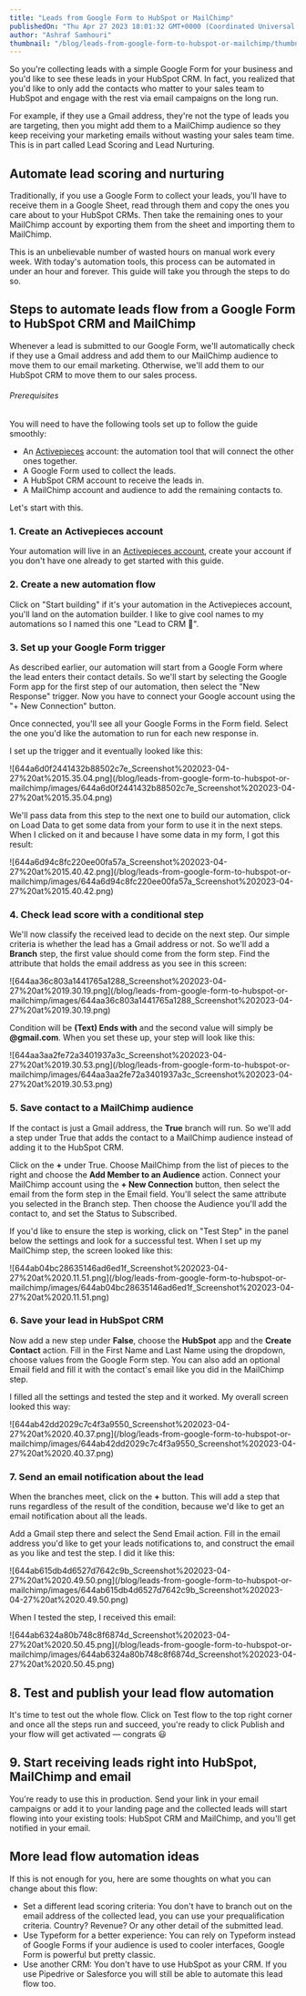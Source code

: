 ```yaml
---
title: "Leads from Google Form to HubSpot or MailChimp"
publishedOn: "Thu Apr 27 2023 18:01:32 GMT+0000 (Coordinated Universal Time)"
author: "Ashraf Samhouri"
thumbnail: "/blog/leads-from-google-form-to-hubspot-or-mailchimp/thumbnail.png"
---
```


So you're collecting leads with a simple Google Form for your business and you'd like to see these leads in your HubSpot CRM. In fact, you realized that you'd like to only add the contacts who matter to your sales team to HubSpot and engage with the rest via email campaigns on the long run.

For example, if they use a Gmail address, they're not the type of leads you are targeting, then you might add them to a MailChimp audience so they keep receiving your marketing emails without wasting your sales team time. This is in part called Lead Scoring and Lead Nurturing.

Automate lead scoring and nurturing
-----------------------------------

Traditionally, if you use a Google Form to collect your leads, you'll have to receive them in a Google Sheet, read through them and copy the ones you care about to your HubSpot CRMs. Then take the remaining ones to your MailChimp account by exporting them from the sheet and importing them to MailChimp.

This is an unbelievable number of wasted hours on manual work every week. With today's automation tools, this process can be automated in under an hour and forever. This guide will take you through the steps to do so.

Steps to automate leads flow from a Google Form to HubSpot CRM and MailChimp
----------------------------------------------------------------------------

Whenever a lead is submitted to our Google Form, we'll automatically check if they use a Gmail address and add them to our MailChimp audience to move them to our email marketing. Otherwise, we'll add them to our HubSpot CRM to move them to our sales process.

###### Prerequisites

You will need to have the following tools set up to follow the guide smoothly:

*   An [Activepieces](https://cloud.activepieces.com/sign-up) account: the automation tool that will connect the other ones together.
*   A Google Form used to collect the leads.
*   A HubSpot CRM account to receive the leads in.
*   A MailChimp account and audience to add the remaining contacts to.

Let's start with this.

### 1\. Create an Activepieces account

Your automation will live in an [Activepieces account](https://cloud.activepieces.com/sign-up), create your account if you don't have one already to get started with this guide.

### 2\. Create a new automation flow

Click on "Start building" if it's your automation in the Activepieces account, you'll land on the automation builder. I like to give cool names to my automations so I named this one "Lead to CRM 🎉".

### 3\. Set up your Google Form trigger

As described earlier, our automation will start from a Google Form where the lead enters their contact details. So we'll start by selecting the Google Form app for the first step of our automation, then select the "New Response" trigger. Now you have to connect your Google account using the "+ New Connection" button.

Once connected, you'll see all your Google Forms in the Form field. Select the one you'd like the automation to run for each new response in.

I set up the trigger and it eventually looked like this:

!\[644a6d0f2441432b88502c7e\_Screenshot%202023-04-27%20at%2015.35.04.png\](/blog/leads-from-google-form-to-hubspot-or-mailchimp/images/644a6d0f2441432b88502c7e\_Screenshot%202023-04-27%20at%2015.35.04.png)

We'll pass data from this step to the next one to build our automation, click on Load Data to get some data from your form to use it in the next steps. When I clicked on it and because I have some data in my form, I got this result:

!\[644a6d94c8fc220ee00fa57a\_Screenshot%202023-04-27%20at%2015.40.42.png\](/blog/leads-from-google-form-to-hubspot-or-mailchimp/images/644a6d94c8fc220ee00fa57a\_Screenshot%202023-04-27%20at%2015.40.42.png)

### 4\. Check lead score with a conditional step

We'll now classify the received lead to decide on the next step. Our simple criteria is whether the lead has a Gmail address or not. So we'll add a **Branch** step, the first value should come from the form step. Find the attribute that holds the email address as you see in this screen:

!\[644aa36c803a1441765a1288\_Screenshot%202023-04-27%20at%2019.30.19.png\](/blog/leads-from-google-form-to-hubspot-or-mailchimp/images/644aa36c803a1441765a1288\_Screenshot%202023-04-27%20at%2019.30.19.png)

Condition will be **(Text) Ends with** and the second value will simply be **@gmail.com**. When you set these up, your step will look like this:

!\[644aa3aa2fe72a3401937a3c\_Screenshot%202023-04-27%20at%2019.30.53.png\](/blog/leads-from-google-form-to-hubspot-or-mailchimp/images/644aa3aa2fe72a3401937a3c\_Screenshot%202023-04-27%20at%2019.30.53.png)

### 5\. Save contact to a MailChimp audience

If the contact is just a Gmail address, the **True** branch will run. So we'll add a step under True that adds the contact to a MailChimp audience instead of adding it to the HubSpot CRM.

Click on the **+** under True. Choose MailChimp from the list of pieces to the right and choose the **Add Member to an Audience** action. Connect your MailChimp account using the **\+ New Connection** button, then select the email from the form step in the Email field. You'll select the same attribute you selected in the Branch step. Then choose the Audience you'll add the contact to, and set the Status to Subscribed.

If you'd like to ensure the step is working, click on "Test Step" in the panel below the settings and look for a successful test. When I set up my MailChimp step, the screen looked like this:

!\[644ab04bc28635146ad6ed1f\_Screenshot%202023-04-27%20at%2020.11.51.png\](/blog/leads-from-google-form-to-hubspot-or-mailchimp/images/644ab04bc28635146ad6ed1f\_Screenshot%202023-04-27%20at%2020.11.51.png)

### 6\. Save your lead in HubSpot CRM

Now add a new step under **False**, choose the **HubSpot** app and the **Create Contact** action. Fill in the First Name and Last Name using the dropdown, choose values from the Google Form step. You can also add an optional Email field and fill it with the contact's email like you did in the MailChimp step.

I filled all the settings and tested the step and it worked. My overall screen looked this way:

!\[644ab42dd2029c7c4f3a9550\_Screenshot%202023-04-27%20at%2020.40.37.png\](/blog/leads-from-google-form-to-hubspot-or-mailchimp/images/644ab42dd2029c7c4f3a9550\_Screenshot%202023-04-27%20at%2020.40.37.png)

### 7\. Send an email notification about the lead

When the branches meet, click on the **+** button. This will add a step that runs regardless of the result of the condition, because we'd like to get an email notification about all the leads.

Add a Gmail step there and select the Send Email action. Fill in the email address you'd like to get your leads notifications to, and construct the email as you like and test the step. I did it like this:

!\[644ab615db4d6527d7642c9b\_Screenshot%202023-04-27%20at%2020.49.50.png\](/blog/leads-from-google-form-to-hubspot-or-mailchimp/images/644ab615db4d6527d7642c9b\_Screenshot%202023-04-27%20at%2020.49.50.png)

When I tested the step, I received this email:

!\[644ab6324a80b748c8f6874d\_Screenshot%202023-04-27%20at%2020.50.45.png\](/blog/leads-from-google-form-to-hubspot-or-mailchimp/images/644ab6324a80b748c8f6874d\_Screenshot%202023-04-27%20at%2020.50.45.png)

8\. Test and publish your lead flow automation
----------------------------------------------

It's time to test out the whole flow. Click on Test flow to the top right corner and once all the steps run and succeed, you're ready to click Publish and your flow will get activated — congrats 😃

9\. Start receiving leads right into HubSpot, MailChimp and email
-----------------------------------------------------------------

You're ready to use this in production. Send your link in your email campaigns or add it to your landing page and the collected leads will start flowing into your existing tools: HubSpot CRM and MailChimp, and you'll get notified in your email.

More lead flow automation ideas
-------------------------------

If this is not enough for you, here are some thoughts on what you can change about this flow:

*   Set a different lead scoring criteria: You don't have to branch out on the email address of the collected lead, you can use your prequalification criteria. Country? Revenue? Or any other detail of the submitted lead.
*   Use Typeform for a better experience: You can rely on Typeform instead of Google Forms if your audience is used to cooler interfaces, Google Form is powerful but pretty classic.
*   Use another CRM: You don't have to use HubSpot as your CRM. If you use Pipedrive or Salesforce you will still be able to automate this lead flow too.

